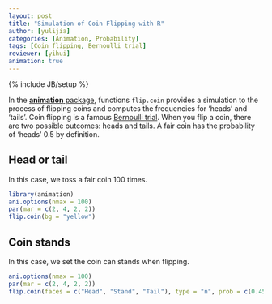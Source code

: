 ```yaml
---
layout: post
title: "Simulation of Coin Flipping with R"
author: [yulijia]
categories: [Animation, Probability]
tags: [Coin flipping, Bernoulli trial]
reviewer: [yihui]
animation: true
---
```

{% include JB/setup %}

In the [**animation** package](http://yihui.name/animation), functions `flip.coin` provides a simulation to the process of flipping coins and computes the frequencies for 'heads' and 'tails'. Coin flipping is a famous [Bernoulli trial](http://en.wikipedia.org/wiki/Bernoulli_trial). When you flip a coin, there are two possible outcomes: heads and tails. A fair coin has the probability of 'heads' 0.5 by definition.

## Head or tail

In this case, we toss a fair coin 100 times.

```r
library(animation) 
ani.options(nmax = 100)
par(mar = c(2, 4, 2, 2))
flip.coin(bg = "yellow")
```

## Coin stands

In this case, we set the coin can stands when flipping.

```r
ani.options(nmax = 100)
par(mar = c(2, 4, 2, 2))
flip.coin(faces = c("Head", "Stand", "Tail"), type = "n", prob = c(0.45, 0.1, 0.45), col = c(1, 2, 4))
```
